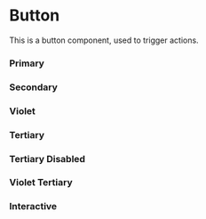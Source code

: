 

<Meta of={Story} />

# Button

This is a button component, used to trigger actions.


### Primary
<Canvas of={Story.Primary} />
<Canvas of={Story.Disabled} />

### Secondary

<Canvas of={Story.Secondary} />
<Canvas of={Story.SecondaryDisabled} />


### Violet

<Canvas of={Story.Violet} />
<Canvas of={Story.VioletSecondary} />

### Tertiary
<Canvas of={Story.Tertiary} />

### Tertiary Disabled
<Canvas of={Story.TertiaryDisabled} />

### Violet Tertiary
<Canvas of={Story.VioletTertiary} />

### Interactive

<Primary />
<Controls />